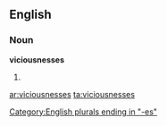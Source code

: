 ==English==

===Noun===
'''viciousnesses'''

# {{plural of|[[viciousness]]}}

[[Category:English plurals ending in "-es"]]

[[ar:viciousnesses]]
[[ta:viciousnesses]]